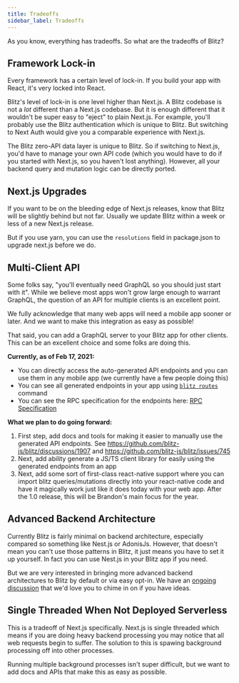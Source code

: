 ```yaml
---
title: Tradeoffs
sidebar_label: Tradeoffs
---
```


As you know, everything has tradeoffs. So what are the tradeoffs of Blitz?

## Framework Lock-in

Every framework has a certain level of lock-in. If you build your app with React, it's very locked into React.

Blitz's level of lock-in is one level higher than Next.js. A Blitz codebase is not a *lot* different than a Next.js codebase. But it is enough different that it wouldn't be super easy to "eject" to plain Next.js. For example, you'll probably use the Blitz authentication which is unique to Blitz. But switching to Next Auth would give you a comparable experience with Next.js.

The Blitz zero-API data layer is unique to Blitz. So if switching to Next.js, you'd have to manage your own API code (which you would have to do if you started with Next.js, so you haven't lost anything). However, all your backend query and mutation logic can be directly ported.


## Next.js Upgrades

If you want to be on the bleeding edge of Next.js releases, know that Blitz will be slightly behind but not far. Usually we update Blitz within a week or less of a new Next.js release.

But if you use yarn, you can use the `resolutions` field in package.json to upgrade next.js before we do.


## Multi-Client API


Some folks say, "you'll eventually need GraphQL so you should just start with it". While we believe most apps won't grow large enough to warrant GraphQL, the question of an API for multiple clients is an excellent point.


We fully acknowledge that many web apps will need a mobile app sooner or later. And we want to make this integration as easy as possible!

That said, you can add a GraphQL server to your Blitz app for other clients. This can be an excellent choice and some folks are doing this.

**Currently, as of Feb 17, 2021:**

- You can directly access the auto-generated API endpoints and you can use them in any mobile app (we currently have a few people doing this)
- You can see all generated endpoints in your app using [`blitz routes`](./cli-routes) command
- You can see the RPC specification for the endpoints here: [RPC Specification](./rpc-specification)

**What we plan to do going forward:**

1. First step, add docs and tools for making it easier to manually use the generated API endpoints. See https://github.com/blitz-js/blitz/discussions/1907 and https://github.com/blitz-js/blitz/issues/745
2. Next, add ability generate a JS/TS client library for easily using the generated endpoints from an app
3. Next, add some sort of first-class react-native support where you can import blitz queries/mutations directly into your react-native code and have it magically work just like it does today with your web app. After the 1.0 release, this will be Brandon's main focus for the year.


## Advanced Backend Architecture

Currently Blitz is fairly minimal on backend architecture, especially compared so something like Nest.js or AdonisJs. However, that doesn't mean you can't use those patterns in Blitz, it just means you have to set it up yourself. In fact you can use Nest.js in your Blitz app if you need.

But we are very interested in bringing more advanced backend architectures to Blitz by default or via easy opt-in. We have an [ongoing discussion](https://github.com/blitz-js/blitz/discussions/1841) that we'd love you to chime in on if you have ideas.


## Single Threaded When Not Deployed Serverless

This is a tradeoff of Next.js specifically. Next.js is single threaded which means if you are doing heavy backend processing you may notice that all web requests begin to suffer. The solution to this is spawing background processing off into other processes.

Running multiple background processes isn't super difficult, but we want to add docs and APIs that make this as easy as possible.
